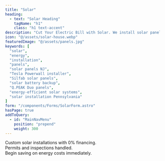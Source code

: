 ```yaml
---
title: "Solar"
heading: 
  - text: "Solar Heading"
    tagName: "h1"
    class: "h1 text-accent"
description: "Cut Your Electric Bill with Solar. We install solar panels that help you save money and power your home using sunlight. These systems work quietly on your roof and can pay off in the long run. We use only top-quality panels, and we offer payment plans to make it easy."
icon: "@/assets/solar-house.webp"
featuredImage: "@/assets/panels.jpg"
keywords: [
  "solar",
  "energy",
  "installation",
  "panels",
  "solar panels NJ",
  "Tesla Powerwall installer",
  "Silfab solar panels",
  "solar battery backup",
  "Q.PEAK Duo panels",
  "energy‑efficient solar systems",
  "solar installation Pennsylvania"
]
form: "/components/Forms/SolarForm.astro"
hasPage: true
addToQuery:
  - id: "MainNavMenu"
    position: "prepend"
    weight: 300
---
```

Custom solar installations with 0% financing.  
Permits and inspections handled.  
Begin saving on energy costs immediately.  
